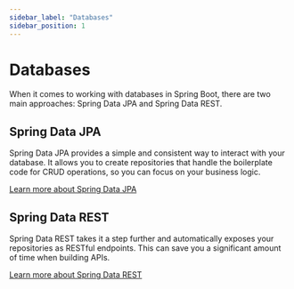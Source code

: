 ```yaml
---
sidebar_label: "Databases"
sidebar_position: 1
---
```


# Databases

When it comes to working with databases in Spring Boot, there are two main approaches: Spring Data JPA and Spring Data REST.

## Spring Data JPA

Spring Data JPA provides a simple and consistent way to interact with your database. It allows you to create repositories that handle the boilerplate code for CRUD operations, so you can focus on your business logic.

[Learn more about Spring Data JPA](./spring-data-jpa.mdx)

## Spring Data REST

Spring Data REST takes it a step further and automatically exposes your repositories as RESTful endpoints. This can save you a significant amount of time when building APIs.

[Learn more about Spring Data REST](./spring-data-rest.mdx)